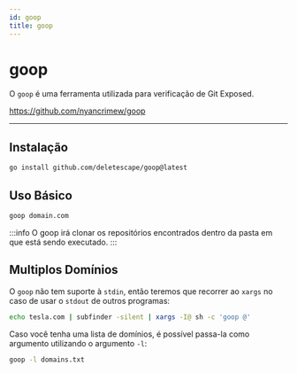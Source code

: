 ```yaml
---
id: goop
title: goop
---
```


# goop

O `goop` é uma ferramenta utilizada para verificação de Git Exposed.

https://github.com/nyancrimew/goop

---

## Instalação

```bash
go install github.com/deletescape/goop@latest
```

## Uso Básico

```bash
goop domain.com
```

:::info
O goop irá clonar os repositórios encontrados dentro da pasta em que está sendo
executado.
:::

## Multiplos Domínios

O `goop` não tem suporte à `stdin`, então teremos que recorrer ao `xargs` no
caso de usar o `stdout` de outros programas:

```bash
echo tesla.com | subfinder -silent | xargs -I@ sh -c 'goop @'
```

Caso você tenha uma lista de domínios, é possível passa-la como argumento
utilizando o argumento `-l`:

```bash
goop -l domains.txt
```
